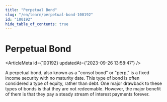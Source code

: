 ```yaml
---
title: "Perpetual Bond"
slug: "/en/learn/perpetual-bond-100192"
id: "100192"
hide_table_of_contents: true
---
```



# Perpetual Bond

<ArticleMeta id={100192} updatedAt={'2023-09-26 13:58:47'} />
<div className='border-solid border-b border-t-0 my-4 border-[var(--ifm-color-gray-300)]' />

A perpetual bond, also known as a "consol bond" or "perp," is a fixed income security with no maturity date. This type of bond is often considered a type of equity, rather than debt. One major drawback to these types of bonds is that they are not redeemable. However, the major benefit of them is that they pay a steady stream of interest payments forever.
